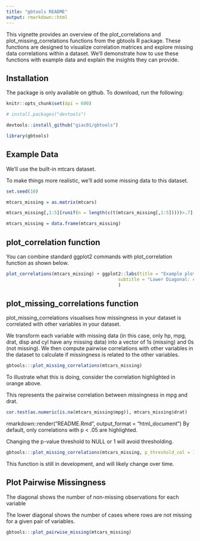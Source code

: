 ```yaml
---
title: "gbtools README"
output: rmarkdown::html
---
```



This vignette provides an overview of the plot_correlations and plot_missing_correlations functions from the gbtools R package. These functions are designed to visualize correlation matrices and explore missing data correlations within a dataset. We'll demonstrate how to use these functions with example data and explain the insights they can provide.

## Installation

The package is only available on github. To download, run the following:

```r
knitr::opts_chunk$set(dpi = 600)

```

```r

# install.packages("devtools")

devtools::install_github("giac01/gbtools")

library(gbtools)
```

## Example Data

We'll use the built-in mtcars dataset.

To make things more realistic, we'll add some missing data to this dataset.

```r

set.seed(10)

mtcars_missing = as.matrix(mtcars)

mtcars_missing[,1:5][runif(n = length(c(t(mtcars_missing[,1:5]))))>.7] <- NA

mtcars_missing = data.frame(mtcars_missing)

```

## plot_correlation function

You can combine standard ggplot2 commands with plot_correlation function as shown below.

```r

plot_correlations(mtcars_missing) + ggplot2::labs(title = "Example plot_correlations",
                                          subtitle = "Lower Diagonal: correlations\nDiagonal: # non-missing observations for each variable\nUpper Diagonal: sample size for pairwise correlations and 95% CI"
                                          )

```

## plot_missing_correlations function

plot_missing_correlations visualises how missingness in your dataset is correlated with other variables in your dataset.

We transform each variable with missing data (in this case, only hp, mpg, drat, disp and cyl have any missing data) into a vector of 1s (missing) and 0s (not missing). We then compute pairwise correlations with other variables in the dataset to calculate if missingness is related to the other variables.

```r

gbtools:::plot_missing_correlations(mtcars_missing)

```

To illustrate what this is doing, consider the correlation highlighted in orange above.

This represents the pairwise correlation between missingness in mpg and drat.

```r

cor.test(as.numeric(is.na(mtcars_missing$mpg)), mtcars_missing$drat)


```

rmarkdown::render("README.Rmd", output_format = "html_document") By default, only correlations with p \< .05 are highlighted.

Changing the p-value threshold to NULL or 1 will avoid thresholding.

```r

gbtools:::plot_missing_correlations(mtcars_missing, p_threshold_col = 1)

```

This function is still in development, and will likely change over time.

## Plot Pairwise Missingness

The diagonal shows the number of non-missing observations for each variable

The lower diagonal shows the number of cases where rows are not missing for a given pair of variables. 

```r

gbtools:::plot_pairwise_missing(mtcars_missing)

```

